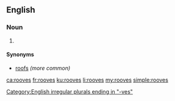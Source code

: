 ==English==

===Noun===
{{head|en|plural}}

# {{plural of|roof|lang=en}}

====Synonyms====
* [[roofs]] ''(more common)''

[[Category:English irregular plurals ending in "-ves"]]

[[ca:rooves]]
[[fr:rooves]]
[[ku:rooves]]
[[li:rooves]]
[[my:rooves]]
[[simple:rooves]]